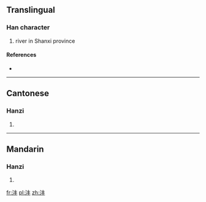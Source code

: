 {{also|灃}}
==Translingual==

===Han character===
{{Han char|rn=85|rad=水|as=04|sn=7|four=|canj=水手十 (EQJ)}}

# river in Shanxi province

====References====
* {{Han ref|kx=0612.121|hdz=31557.070|uh=6CA3|ud=27811}}

----

==Cantonese==

===Hanzi===
{{yue-hanzi|jyut=|y=fung1|tra=灃}}

# {{defn|Cantonese|sort=水04}}

----

==Mandarin==

===Hanzi===
{{cmn-hanzi|tra=灃|pin=[[fēng]] ([[feng1]])|wg=feng<sup>1</sup>}}

# {{defn|Mandarin|sort=水04}}

[[fr:沣]]
[[pl:沣]]
[[zh:沣]]